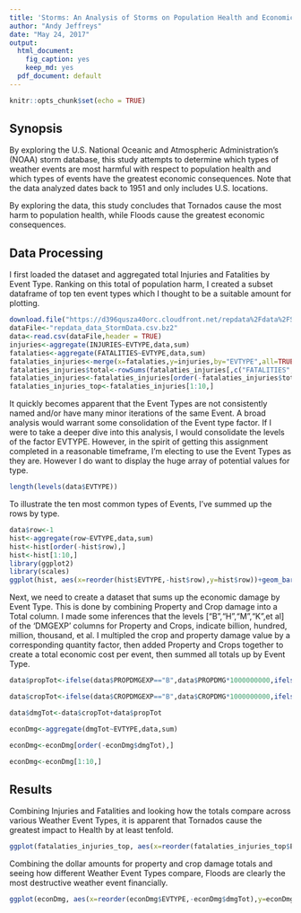 ```yaml
---
title: 'Storms: An Analysis of Storms on Population Health and Economics'
author: "Andy Jeffreys"
date: "May 24, 2017"
output:
  html_document:
    fig_caption: yes
    keep_md: yes
  pdf_document: default
---
```


```r
knitr::opts_chunk$set(echo = TRUE)
```

## Synopsis 

By exploring the U.S. National Oceanic and Atmospheric Administration's (NOAA) storm database, this study attempts to determine which types of weather events are most harmful with respect to population health and which types of events have the greatest economic consequences. Note that the data analyzed dates back to 1951 and only includes U.S. locations.

By exploring the data, this study concludes that Tornados cause the most harm to population health, while Floods cause the greatest economic consequences.

## Data Processing

I first loaded the dataset and aggregated total Injuries and Fatalities by Event Type. Ranking on this total of population harm, I created a subset dataframe of top ten event types which I thought to be a suitable amount for plotting.
```r
download.file("https://d396qusza40orc.cloudfront.net/repdata%2Fdata%2FStormData.csv.bz2","repdata_data_StormData.csv.bz2")
dataFile<-"repdata_data_StormData.csv.bz2"
data<-read.csv(dataFile,header = TRUE)
injuries<-aggregate(INJURIES~EVTYPE,data,sum)
fatalaties<-aggregate(FATALITIES~EVTYPE,data,sum)
fatalaties_injuries<-merge(x=fatalaties,y=injuries,by="EVTYPE",all=TRUE)
fatalaties_injuries$total<-rowSums(fatalaties_injuries[,c("FATALITIES", "INJURIES")], na.rm=T)
fatalaties_injuries<-fatalaties_injuries[order(-fatalaties_injuries$total),]
fatalaties_injuries_top<-fatalaties_injuries[1:10,]
```

It quickly becomes apparent that the Event Types are not consistently named and/or have many minor iterations of the same Event. A broad analysis would warrant some consolidation of the Event type factor. If I were to take a deeper dive into this analysis, I would consolidate the levels of the factor EVTYPE. However, in the spirit of getting this assignment completed in a reasonable timeframe, I'm electing to use the Event Types as they are. However I do want to display the huge array of potential values for type.

```r
length(levels(data$EVTYPE))
```

To illustrate the ten most common types of Events, I've summed up the rows by type.
```r
data$row<-1
hist<-aggregate(row~EVTYPE,data,sum)
hist<-hist[order(-hist$row),]
hist<-hist[1:10,]
library(ggplot2)
library(scales)
ggplot(hist, aes(x=reorder(hist$EVTYPE,-hist$row),y=hist$row))+geom_bar(stat="identity")+theme(axis.text.x=element_text(angle = 90, vjust = 0.5))+xlab("")+ylab("COUNT")+scale_y_continuous(name="",labels=comma)+labs(title="Frequency of Event Types")
```

Next, we need to create a dataset that sums up the economic damage by Event Type. This is done by combining Property and Crop damage into a Total column. I made some inferences that the levels ["B","H","M","K",et al] of the 'DMGEXP' columns for Property and Crops, indicate billion, hundred, million, thousand, et al. I multipled the crop and property damage value by a corresponding quantity factor, then added Property and Crops together to create a total economic cost per event, then summed all totals up by Event Type.

```r
data$propTot<-ifelse(data$PROPDMGEXP=="B",data$PROPDMG*1000000000,ifelse(data$PROPDMGEXP=="h",data$PROPDMG*100,ifelse(data$PROPDMGEXP=="H",data$PROPDMG*100,ifelse(data$PROPDMGEXP=="K",data$PROPDMG*1000,ifelse(data$PROPDMGEXP=="m",data$PROPDMG*1000000,ifelse(data$PROPDMGEXP=="M",data$PROPDMG*1000000,data$PROPDMG))))))

data$cropTot<-ifelse(data$CROPDMGEXP=="B",data$CROPDMG*1000000000,ifelse(data$CROPDMGEXP=="k",data$CROPDMG*1000,ifelse(data$CROPDMGEXP=="K",data$CROPDMG*1000,ifelse(data$CROPDMGEXP=="m",data$CROPDMG*1000000,ifelse(data$CROPDMGEXP=="M",data$CROPDMG*1000000,data$CROPDMG)))))

data$dmgTot<-data$cropTot+data$propTot

econDmg<-aggregate(dmgTot~EVTYPE,data,sum)

econDmg<-econDmg[order(-econDmg$dmgTot),]

econDmg<-econDmg[1:10,]
```

## Results

Combining Injuries and Fatalities and looking how the totals compare across various Weather Event Types, it is apparent that Tornados cause the greatest impact to Health by at least tenfold.
``` r
ggplot(fatalaties_injuries_top, aes(x=reorder(fatalaties_injuries_top$EVTYPE,-fatalaties_injuries_top$total),y=fatalaties_injuries_top$total))+geom_bar(stat="identity")+theme(axis.text.x=element_text(angle = 90, vjust = 0.5))+xlab("")+scale_y_continuous(name="Combined Injuries and Fatalities",labels=comma)+labs(title="Total Harm to Population Health by Event Type")
```

Combining the dollar amounts for property and crop damage totals and seeing how different Weather Event Types compare, Floods are clearly the most destructive weather event financially.

``` r
ggplot(econDmg, aes(x=reorder(econDmg$EVTYPE,-econDmg$dmgTot),y=econDmg$dmgTot))+geom_bar(stat="identity")+theme(axis.text.x=element_text(angle = 90, vjust = 0.5))+xlab("")+scale_y_continuous(name="U.S. Dollars",labels=comma)+labs(title="Total Economic Damage by Event Type")
```
